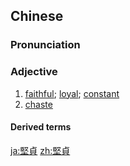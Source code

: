 {{also|坚贞}}
==Chinese==
{{zh-forms|s=坚贞}}

===Pronunciation===
{{zh-pron
|m=jiānzhēn
|cat=a
}}

===Adjective===
{{zh-adj}}

# [[faithful]]; [[loyal]]; [[constant]]
# [[chaste]]

====Derived terms====
{{zh-der|貞操}}

[[ja:堅貞]]
[[zh:堅貞]]